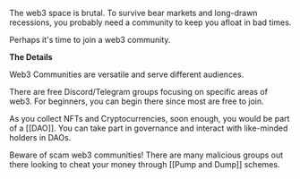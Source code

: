 The web3 space is brutal. To survive bear markets and long-drawn recessions, you probably need a community to keep you afloat in bad times.

Perhaps it's time to join a web3 community.

**The Details**

Web3 Communities are versatile and serve different audiences.

There are free Discord/Telegram groups focusing on specific areas of web3. For beginners, you can begin there since most are free to join.

As you collect NFTs and Cryptocurrencies, soon enough, you would be part of a [[DAO]]. You can take part in governance and interact with like-minded holders in DAOs.

Beware of scam web3 communities! There are many malicious groups out there looking to cheat your money through [[Pump and Dump]] schemes.
